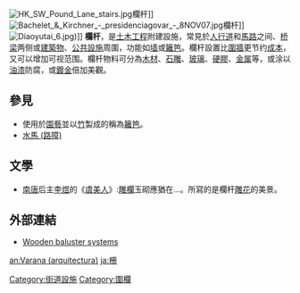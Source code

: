 {{Expand|time=2018-03-31T08:18:58+00:00}}
[[File:HK_SW_Pound_Lane_stairs.jpg|thumb]]欄杆]]
[[File:Bachelet_&_Kirchner_-_presidenciagovar_-_8NOV07.jpg|thumb]]欄杆]]
[[File:Diaoyutai_6.jpg|thumb]])]]
'''欄杆'''，是[[土木工程|土木工程]]附建設施，常見於[[人行道|人行道]]和[[馬路|馬路]]之间、[[桥梁|桥梁]]两侧或[[建築物|建築物]]、[[公共設施|公共設施]]周圍，功能如[[墙|墙]]或[[籬笆|籬笆]]。欄杆設置比[[圍牆|圍牆]]更节约[[成本|成本]]，又可以增加可视范围。欄杆物料可分為[[木材|木材]]、[[石雕|石雕]]、[[玻璃|玻璃]]、[[硬膠|硬膠]]、[[金属|金属]]等，或涂以[[油漆|油漆]]防腐，或[[鍍金|鍍金]]倍加美觀。

==參見==
*使用於[[園藝|園藝]]並以[[竹|竹]]製成的稱為[[籬笆|籬笆]]。
*[[水馬_(路障)|水馬 (路障)]]

==文學==
*[[南唐|南唐]]后主[[李煜|李煜]]的《[[虞美人|虞美人]]》:[[雕欄|雕欄]]玉砌應猶在...。所寫的是欄杆[[雕花|雕花]]的美景。
==外部連結==
* [https://web.archive.org/web/20101225204614/http://www.archturnings.com/ Wooden baluster systems]

{{建築小作品}}

{{街道與巷道}}
[[Category:街道設施|Category:街道設施]]
[[Category:圍欄|Category:圍欄]]

[[an:Varana_(arquitectura)|an:Varana (arquitectura)]]
[[ja:柵|ja:柵]]